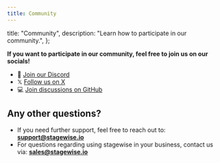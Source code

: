 ```yaml
---
title: Community
---
```


  title: "Community",
  description: "Learn how to participate in our community.",
};

**If you want to participate in our community, feel free to join us on our socials!**

- 👾 [Join our Discord](https://discord.gg/gkdGsDYaKA)
- 𝕏 [Follow us on X](https://x.com/stagewise_io)
- 💻 [Join discussions on GitHub](https://github.com/stagewise-io/stagewise/issues)


## Any other questions?

- If you need further support, feel free to reach out to: **[support@stagewise.io](mailto:support@stagewise.io)** 
- For questions regarding using stagewise in your business, contact us via: **[sales@stagewise.io](mailto:sales@stagewise.io)** 